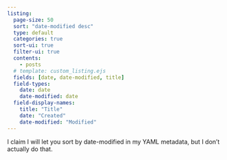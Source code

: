 ```yaml
---
listing:
  page-size: 50
  sort: "date-modified desc"
  type: default
  categories: true
  sort-ui: true
  filter-ui: true
  contents:
    - posts
  # template: custom_listing.ejs
  fields: [date, date-modified, title]
  field-types:
    date: date
    date-modified: date
  field-display-names:
    title: "Title"
    date: "Created"
    date-modified: "Modified"
---
```


I claim I will let you sort by date-modified in my YAML metadata, but I don't actually do that.